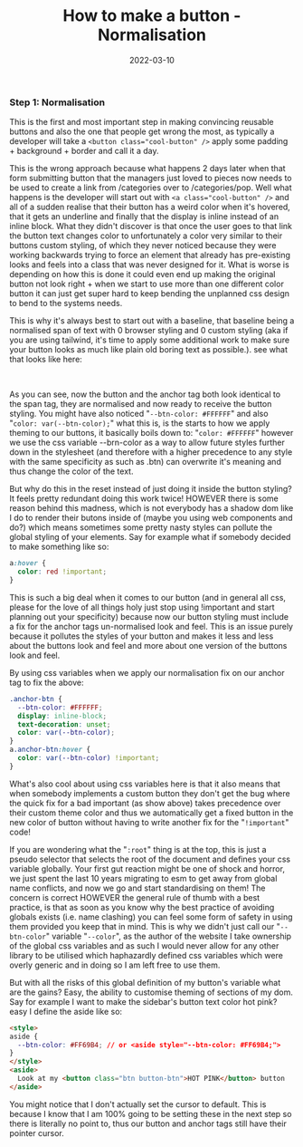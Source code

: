 ﻿---
title: How to make a button - Normalisation
date: 2022-03-10
excerpt: Writing a good button for your website doesn't need to be hard, this post will show you the way!
image: ./button.svg
tags: ["css", "design", "html", "--css-variables"]
---


### Step 1: Normalisation

This is the first and most important step in making convincing reusable buttons and also the one that people get
wrong the most, as typically a developer will take a `<button class="cool-button" />` apply some padding + background + border and call
it a day.

This is the wrong approach because what happens 2 days later when that form submitting button that the managers
just loved to pieces now needs to be used to create a link from /categories over to /categories/pop. Well what happens
is the developer will start out with `<a class="cool-button" />` and all of a sudden realise that their button has a weird
color when it's hovered, that it gets an underline and finally that the display is inline instead of an inline block. What
they didn't discover is that once the user goes to that link the button text changes color to unfortunately a color very similar
to their buttons custom styling, of which they never noticed because they were working backwards trying to force an element
that already has pre-existing looks and feels into a class that was never designed for it. What is worse is depending on how this
is done it could even end up making the original button not look right + when we start to use more than one different color
button it can just get super hard to keep bending the unplanned css design to bend to the systems needs.

This is why it's always best to start out with a baseline, that baseline being a normalised span of text with 0 browser
styling and 0 custom styling (aka if you are using tailwind, it's time to apply some additional work to make sure your
button looks as much like plain old boring text as possible.). see what that looks like here:

<StepOneDemo />
<br />

As you can see, now the button and the anchor tag both look identical to the span tag, they are normalised and now ready
to receive the button styling. You might have also noticed "`--btn-color: #FFFFFF`" and also "`color: var(--btn-color);`"
what this is, is the starts to how we apply theming to our buttons, it basically boils down to: "`color: #FFFFFF`" however
we use the css variable --brn-color as a way to allow future styles further down in the stylesheet (and therefore with a higher
precedence to any style with the same specificity as such as .btn) can overwrite it's meaning and thus change the color of the
text.

But why do this in the reset instead of just doing it inside the button styling? It feels pretty redundant doing this work twice!
HOWEVER there is some reason behind this madness, which is not everybody has a shadow dom like I do to render their butons inside of
(maybe you using web components and do?) which means sometimes some pretty nasty styles can pollute the global styling of your
elements. Say for example what if somebody decided to make something like so:

```css
a:hover {
  color: red !important;
}
```

This is such a big deal when it comes to our button (and in general all css, please for the love of all things holy just
stop using !important and start planning out your specificity) because now our button styling must include a fix
for the anchor tags un-normalised look and feel. This is an issue purely because it pollutes the styles of your button and
makes it less and less about the buttons look and feel and more about one version of the buttons look and feel.

By using css variables when we apply our normalisation fix on our anchor tag to fix the above:

```css
.anchor-btn {
  --btn-color: #FFFFFF;
  display: inline-block;
  text-decoration: unset;
  color: var(--btn-color);
}
a.anchor-btn:hover {
  color: var(--btn-color) !important;
}
```

What's also cool about using css variables here is that it also means that when somebody implements a custom button
they don't get the bug where the quick fix for a bad important (as show above) takes precedence over their custom
theme color and thus we automatically get a fixed button in the new color of button without having to write another
fix for the "`!important`" code!

If you are wondering what the "`:root`" thing is at the top, this is just a pseudo selector that selects the root of the
document and defines your css variable globally. Your first gut reaction might be one of shock and horror, we just spent
the last 10 years migrating to esm to get away from global name conflicts, and now we go and start standardising on them! The
concern is correct HOWEVER the general rule of thumb with a best practice, is that as soon as you know why the best
practice of avoiding globals exists (i.e. name clashing) you can feel some form of safety in using them provided you
keep that in mind. This is why we didn't just call our "`--btn-color`" variable "`--color`", as the author of the website
I take ownership of the global css variables and as such I would never allow for any other library to be utilised which
haphazardly defined css variables which were overly generic and in doing so I am left free to use them.

But with all the risks of this global definition of my button's variable what are the gains? Easy, the ability to
customise theming of sections of my dom. Say for example I want to make the sidebar's button text color hot pink?
easy I define the aside like so:

```html
<style>
aside {
  --btn-color: #FF69B4; // or <aside style="--btn-color: #FF69B4;">
}
</style>
<aside>
  Look at my <button class="btn button-btn">HOT PINK</button> button
</aside>
```

You might notice that I don't actually set the cursor to default. This is because I know that I am
100% going to be setting these in the next step so there is literally no point to, thus our button and anchor tags still
have their pointer cursor.